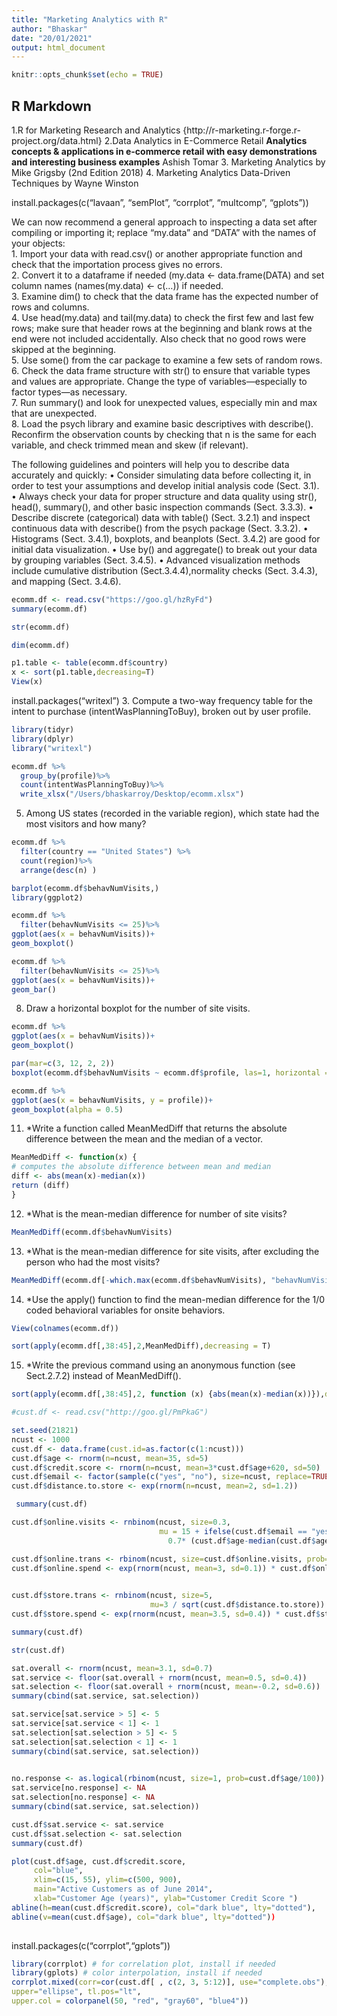 ```yaml
---
title: "Marketing Analytics with R"
author: "Bhaskar"
date: "20/01/2021"
output: html_document
---
```


```r
knitr::opts_chunk$set(echo = TRUE)
```

## R Markdown

1.R for Marketing Research and Analytics {http://r-marketing.r-forge.r-project.org/data.html}
2.Data Analytics in E-Commerce Retail
**Analytics concepts & applications in e-commerce retail with easy demonstrations and interesting business examples**
Ashish Tomar 
3. Marketing Analytics by Mike Grigsby (2nd Edition 2018)
4. Marketing Analytics Data-Driven Techniques by Wayne Winston

install.packages(c("lavaan", "semPlot", "corrplot", "multcomp", "gplots"))

We can now recommend a general approach to inspecting a data set after compiling or importing it; replace “my.data” and “DATA” with the names of your objects:  
1. Import your data with read.csv() or another appropriate function and check that the importation process gives no errors.  
2. Convert it to a dataframe if needed (my.data <- data.frame(DATA) and set column names (names(my.data) <- c(...)) if needed.  
3. Examine dim() to check that the data frame has the expected number of rows and columns.  
4. Use head(my.data) and tail(my.data) to check the first few and last few rows; make sure that header rows at the beginning and blank rows at the end were not included accidentally. Also check that no good rows were skipped at the beginning.  
5. Use some() from the car package to examine a few sets of random rows.  
6. Check the data frame structure with str() to ensure that variable types and values are appropriate. Change the type of variables—especially to factor types—as necessary.  
7. Run summary() and look for unexpected values, especially min and max that are unexpected.  
8. Load the psych library and examine basic descriptives with describe(). Reconfirm the observation counts by checking that n is the same for each variable, and check trimmed mean and skew (if relevant).  
  
  
The following guidelines and pointers will help you to describe data accurately and quickly:
• Consider simulating data before collecting it, in order to test your assumptions and develop initial analysis code (Sect. 3.1).
• Always check your data for proper structure and data quality using str(), head(), summary(), and other basic inspection commands (Sect. 3.3.3).
• Describe discrete (categorical) data with table() (Sect. 3.2.1) and inspect continuous data with describe() from the psych package (Sect. 3.3.2).
• Histograms (Sect. 3.4.1), boxplots, and beanplots (Sect. 3.4.2) are good for initial data visualization.
• Use by() and aggregate() to break out your data by grouping variables (Sect. 3.4.5).
• Advanced visualization methods include cumulative distribution (Sect.3.4.4),normality checks (Sect. 3.4.3), and mapping (Sect. 3.4.6).
  
  

```r
ecomm.df <- read.csv("https://goo.gl/hzRyFd") 
summary(ecomm.df)
```
```r
str(ecomm.df)
```
```r
dim(ecomm.df)
```
```r
p1.table <- table(ecomm.df$country)
x <- sort(p1.table,decreasing=T)
View(x)
```

install.packages("writexl")
3. Compute a two-way frequency table for the intent to purchase (intentWasPlanningToBuy), broken out by user profile.
```r
library(tidyr)
library(dplyr)
library("writexl")

ecomm.df %>%
  group_by(profile)%>%
  count(intentWasPlanningToBuy)%>%
  write_xlsx("/Users/bhaskarroy/Desktop/ecomm.xlsx")

```

5. Among US states (recorded in the variable region), which state had the most visitors and how many?
```r
ecomm.df %>%
  filter(country == "United States") %>%
  count(region)%>%
  arrange(desc(n) )
```
```r
barplot(ecomm.df$behavNumVisits,)
library(ggplot2)

ecomm.df %>%
  filter(behavNumVisits <= 25)%>%
ggplot(aes(x = behavNumVisits))+
geom_boxplot()

ecomm.df %>%
  filter(behavNumVisits <= 25)%>%
ggplot(aes(x = behavNumVisits))+
geom_bar()

```
8. Draw a horizontal boxplot for the number of site visits.
```r
ecomm.df %>%
ggplot(aes(x = behavNumVisits))+
geom_boxplot()
```




```r
par(mar=c(3, 12, 2, 2))
boxplot(ecomm.df$behavNumVisits ~ ecomm.df$profile, las=1, horizontal = TRUE)
```
```r
ecomm.df %>%
ggplot(aes(x = behavNumVisits, y = profile))+
geom_boxplot(alpha = 0.5)
```

11. *Write a function called MeanMedDiff that returns the absolute difference between the mean and the median of a vector.
```r
MeanMedDiff <- function(x) {
# computes the absolute difference between mean and median
diff <- abs(mean(x)-median(x))
return (diff)
}
```
12. *What is the mean-median difference for number of site visits?
```r
MeanMedDiff(ecomm.df$behavNumVisits)
```

13. *What is the mean-median difference for site visits, after excluding the person who had the most visits?
```r
MeanMedDiff(ecomm.df[-which.max(ecomm.df$behavNumVisits), "behavNumVisits"]) 
```

14. *Use the apply() function to find the mean-median difference for the 1/0 coded behavioral variables for onsite behaviors.
```r
View(colnames(ecomm.df))
```

```r
sort(apply(ecomm.df[,38:45],2,MeanMedDiff),decreasing = T)
```

15. *Write the previous command using an anonymous function (see Sect.2.7.2) instead of MeanMedDiff().

```r
sort(apply(ecomm.df[,38:45],2, function (x) {abs(mean(x)-median(x))}),decreasing = T)
```


```r
#cust.df <- read.csv("http://goo.gl/PmPkaG")

set.seed(21821)
ncust <- 1000
cust.df <- data.frame(cust.id=as.factor(c(1:ncust)))
cust.df$age <- rnorm(n=ncust, mean=35, sd=5)
cust.df$credit.score <- rnorm(n=ncust, mean=3*cust.df$age+620, sd=50) 
cust.df$email <- factor(sample(c("yes", "no"), size=ncust, replace=TRUE,prob=c(0.8, 0.2)))
cust.df$distance.to.store <- exp(rnorm(n=ncust, mean=2, sd=1.2))
```

```r
 summary(cust.df)
```

```r
cust.df$online.visits <- rnbinom(ncust, size=0.3,
                                 mu = 15 + ifelse(cust.df$email == "yes", 15, 0) - 
                                   0.7* (cust.df$age-median(cust.df$age)))

cust.df$online.trans <- rbinom(ncust, size=cust.df$online.visits, prob=0.3) 
cust.df$online.spend <- exp(rnorm(ncust, mean=3, sd=0.1)) * cust.df$online.trans
      
```


```r
cust.df$store.trans <- rnbinom(ncust, size=5, 
                               mu=3 / sqrt(cust.df$distance.to.store))
cust.df$store.spend <- exp(rnorm(ncust, mean=3.5, sd=0.4)) * cust.df$store.trans
```

```r
summary(cust.df)
```

```r
str(cust.df)
```
```r
sat.overall <- rnorm(ncust, mean=3.1, sd=0.7)
sat.service <- floor(sat.overall + rnorm(ncust, mean=0.5, sd=0.4))
sat.selection <- floor(sat.overall + rnorm(ncust, mean=-0.2, sd=0.6))
summary(cbind(sat.service, sat.selection))
```
```r
sat.service[sat.service > 5] <- 5
sat.service[sat.service < 1] <- 1
sat.selection[sat.selection > 5] <- 5
sat.selection[sat.selection < 1] <- 1
summary(cbind(sat.service, sat.selection))
             
```
```r
no.response <- as.logical(rbinom(ncust, size=1, prob=cust.df$age/100)) 
sat.service[no.response] <- NA
sat.selection[no.response] <- NA
summary(cbind(sat.service, sat.selection))
```
```r
cust.df$sat.service <- sat.service
cust.df$sat.selection <- sat.selection 
summary(cust.df)
```

```r
plot(cust.df$age, cust.df$credit.score,
     col="blue",
     xlim=c(15, 55), ylim=c(500, 900),
     main="Active Customers as of June 2014",
     xlab="Customer Age (years)", ylab="Customer Credit Score ")
abline(h=mean(cust.df$credit.score), col="dark blue", lty="dotted"),
abline(v=mean(cust.df$age), col="dark blue", lty="dotted"))
   
```

install.packages(c("corrplot","gplots"))
```r
library(corrplot) # for correlation plot, install if needed 
library(gplots) # color interpolation, install if needed 
corrplot.mixed(corr=cor(cust.df[ , c(2, 3, 5:12)], use="complete.obs"),
upper="ellipse", tl.pos="lt",
upper.col = colorpanel(50, "red", "gray60", "blue4"))
    
```

